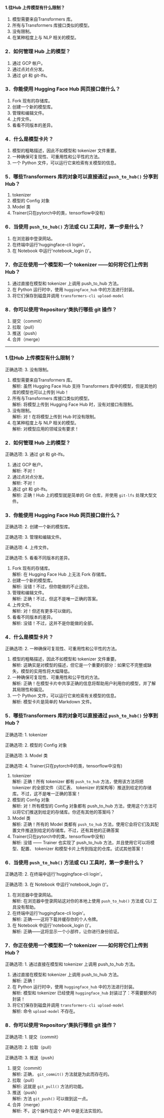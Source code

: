####  1.往Hub 上传模型有什么限制？

1. 模型需要来自Transformers 库。
2. 所有与Transformers 库接口类似的模型。
3. 没有限制。
4. 在某种程度上与 NLP 相关的模型。

###  2．如何管理 Hub 上的模型？

1. 通过 GCP 帐户。
2. 通过点对点分发。
3. 通过 git 和 git-lfs。

###  3．你能使用 Hugging Face Hub 网页接口做什么？

1. Fork 现有的存储库。
2. 创建一个新的模型库。
3. 管理和编辑文件。
4. 上传文件。
5. 看看不同版本的差异。

###  4．什么是模型卡片？

1. 模型的粗略描述，因此不如模型和 tokenizer 文件重要。
2. 一种确保可复现性、可重用性和公平性的方法。
3. 一个 Python 文件，可以运行它来检索有关模型的信息。

###  5．哪些Transformers 库的对象可以直接通过 `push_to_hub()` 分享到 Hub？

1.  tokenizer 
2. 模型的 Config 对象
3. Model 类
4. Trainer(只在pytorch中的类，tensorflow中没有)

###  6．当使用 `push_to_hub()` 方法或 CLI 工具时，第一步是什么？

1. 在浏览器中登录网站。
2. 在终端中运行'huggingface-cli login'。
3. 在 Notebook 中运行'notebook_login ()'。

###  7．你正在使用一个模型和一个 tokenizer ——如何将它们上传到 Hub？

1. 通过直接在模型和 tokenizer 上调用 push_to_hub 方法。
2. 在 Python 运行时中，使用 `huggingface_hub` 中的方法进行封装。
3. 将它们保存到磁盘并调用 `transformers-cli upload-model` 

###  8．你可以使用'Repository'类执行哪些 git 操作？

1. 提交（commit）
2. 拉取（pull）
3. 推送（push）
4. 合并（merge）

---

###  1.往Hub 上传模型有什么限制？

正确选项: 3. 没有限制。

1. 模型需要来自Transformers 库。    
解析: 虽然 Hugging Face Hub 支持 Transformers 库中的模型，但是其他的库的模型也可以上传到 Hub！
2. 所有与Transformers 库接口类似的模型。    
解析: 将模型上传到 Hugging Face Hub 时，没有对接口有限制。
3. 没有限制。    
解析: 对！在将模型上传到 Hub 时没有限制。
4. 在某种程度上与 NLP 相关的模型。    
解析: 对模型应用的领域没有要求！

###  2．如何管理 Hub 上的模型？

正确选项: 3. 通过 git 和 git-lfs。

1. 通过 GCP 帐户。    
解析: 不对！
2. 通过点对点分发。    
解析: 不对！
3. 通过 git 和 git-lfs。    
解析: 正确！Hub 上的模型就是简单的 Git 仓库，并使用 `git-lfs` 处理大型文件。

###  3．你能使用 Hugging Face Hub 网页接口做什么？

正确选项: 2. 创建一个新的模型库。

正确选项: 3. 管理和编辑文件。

正确选项: 4. 上传文件。

正确选项: 5. 看看不同版本的差异。

1. Fork 现有的存储库。    
解析: 在 Hugging Face Hub 上无法 Fork 存储库。
2. 创建一个新的模型库。    
解析: 没错！不过，但你能做的不止这些。
3. 管理和编辑文件。    
解析: 正确！不过，但这不是唯一正确的答案。
4. 上传文件。    
解析: 对！但还有更多可以做的。
5. 看看不同版本的差异。    
解析: 没错！不过，这并不是你能做的全部。

###  4．什么是模型卡片？

正确选项: 2. 一种确保可复现性、可重用性和公平性的方法。

1. 模型的粗略描述，因此不如模型和 tokenizer 文件重要。    
解析: 这确实是对模型的描述，但它是一个重要的部分：如果它不完整或缺失，模型的实用性将大幅降低。
2. 一种确保可复现性、可重用性和公平性的方法。    
解析: 正确！在模型卡片中共享正确的信息将帮助用户利用你的模型，并了解其局限性和偏见。
3. 一个 Python 文件，可以运行它来检索有关模型的信息。    
解析: 模型卡片是简单的 Markdown 文件。

###  5．哪些Transformers 库的对象可以直接通过 `push_to_hub()` 分享到 Hub？

正确选项: 1.  tokenizer 

正确选项: 2. 模型的 Config 对象

正确选项: 3. Model 类

正确选项: 4. Trainer(只在pytorch中的类，tensorflow中没有)

1.  tokenizer     
解析: 正确！所有 tokenizer 都有 `push_to_hub` 方法，使用该方法将把 tokenizer 的全部文件（词汇表、 tokenizer 的架构等）推送到给定的存储库。不过，这不是唯一正确的答案！
2. 模型的 Config 对象    
解析: 对！所有模型的 Config 对象都有 push_to_hub 方法，使用这个方法可以将它们推送到给定的存储库。你还有其他的答案吗？
3. Model 类    
解析: 正确！所有的 Model 类都有 `push_to_hub` 方法，使用它会将它们及其配置文件推送到给定的存储库。不过，还有其他的正确答案
4. Trainer(只在pytorch中的类，tensorflow中没有)    
解析: 没错 —— Trainer 也实现了 push_to_hub 方法，并且使用它可以将模型、配置、 tokenizer 和模型卡片上传到指定的仓库。试试其他答案！

###  6．当使用 `push_to_hub()` 方法或 CLI 工具时，第一步是什么？

正确选项: 2. 在终端中运行'huggingface-cli login'。

正确选项: 3. 在 Notebook 中运行'notebook_login ()'。

1. 在浏览器中登录网站。    
解析: 在浏览器中登录网站这对你的本地上使用 `push_to_hub()` 方法或 CLI 工具没有帮助。
2. 在终端中运行'huggingface-cli login'。    
解析: 正确——这将下载并缓存你的个人令牌。
3. 在 Notebook 中运行'notebook_login ()'。    
解析: 正确——这将显示一个小部件，让你进行身份验证。

###  7．你正在使用一个模型和一个 tokenizer ——如何将它们上传到 Hub？

正确选项: 1. 通过直接在模型和 tokenizer 上调用 push_to_hub 方法。

1. 通过直接在模型和 tokenizer 上调用 push_to_hub 方法。    
解析: 正确！
2. 在 Python 运行时中，使用 `huggingface_hub` 中的方法进行封装。    
解析: 模型和 tokenizer 已经使用 `huggingface_hub` 封装过了：不需要额外的封装！
3. 将它们保存到磁盘并调用 `transformers-cli upload-model`     
解析: 命令 `upload-model` 不存在。

###  8．你可以使用'Repository'类执行哪些 git 操作？

正确选项: 1. 提交（commit）

正确选项: 2. 拉取（pull）

正确选项: 3. 推送（push）

1. 提交（commit）    
解析: 正确， `git_commit()` 方法就是为此而存在的。
2. 拉取（pull）    
解析: 这就是 `git_pull()` 方法的功能。
3. 推送（push）    
解析: 方法 `git_push()` 可以做到这一点。
4. 合并（merge）    
解析: 不，这个操作在这个 API 中是无法实现的。

